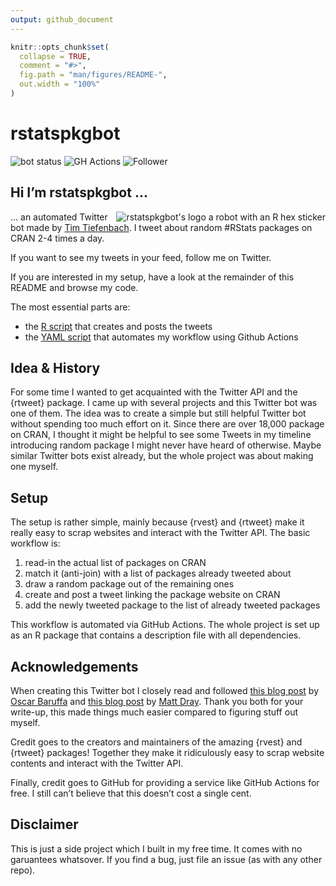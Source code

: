 ```yaml
---
output: github_document
---
```


<!-- README.md is generated from README.Rmd. Please edit that file -->

```r
knitr::opts_chunk$set(
  collapse = TRUE,
  comment = "#>",
  fig.path = "man/figures/README-",
  out.width = "100%"
)
```


# rstatspkgbot
<!-- badges: start -->
![bot status](https://img.shields.io/static/v1?label=bot%20status&message=active&color=success&style=flat-square)
![GH Actions](https://img.shields.io/static/v1?label=automated%20with&message=GitHub%20Actions&color=2088FF&logo=GitHub%20Actions&style=flat-square&labelColor=52535e)
![Follower](https://img.shields.io/twitter/follow/rstatspkgbot?label=Follow)
<!-- badges: end -->

## Hi I'm rstatspkgbot ... 

<a id="logo" href="https://raw.githubusercontent.com/TimTeaFan/rstatspkgbot/main/man/figures/logo_big.png"><img src="man/figures/logo.png" alt="rstatspkgbot's logo a robot with an R hex sticker" align="right"></a>

... an automated Twitter bot made by [Tim Tiefenbach](https://twitter.com/TimTeaFan). I tweet about random #RStats packages on CRAN 2-4 times a day.

If you want to see my tweets in your feed, follow me on Twitter.

If you are interested in my setup, have a look at the remainder of this README and browse my code.

The most essential parts are:

- the [R script](/R/create_post_and_tweet.R) that creates and posts the tweets
- the [YAML script](/.github/workflows/tweet_rpkg.yaml) that automates my workflow using Github Actions


## Idea & History

For some time I wanted to get acquainted with the Twitter API and the {rtweet} package. I came up with
several projects and this Twitter bot was one of them. The idea was to create a simple but still helpful
Twitter bot without spending too much effort on it. Since there are over 18,000 package on CRAN, I thought
it might be helpful to see some Tweets in my timeline introducing random package I might never have heard 
of otherwise. Maybe similar Twitter bots exist already, but the whole project was about making
one myself.


## Setup

The setup is rather simple, mainly because {rvest} and {rtweet} make it really easy to scrap websites
and interact with the Twitter API. The basic workflow is:

1. read-in the actual list of packages on CRAN
2. match it (anti-join) with a list of packages already tweeted about
3. draw a random package out of the remaining ones
4. create and post a tweet linking the package website on CRAN
5. add the newly tweeted package to the list of already tweeted packages

This workflow is automated via GitHub Actions. The whole project is set up as an R package that 
contains a description file with all dependencies.


## Acknowledgements

When creating this Twitter bot I closely read and followed [this blog post](https://oscarbaruffa.com/twitterbot/) 
by [Oscar Baruffa](https://twitter.com/oscarbaruffa/) and [this blog post](https://www.rostrum.blog/2020/09/21/londonmapbot/) by [Matt Dray](https://twitter.com/mattdray/).
Thank you both for your write-up, this made things much easier compared to figuring stuff out myself.

Credit goes to the creators and maintainers of the amazing {rvest} and {rtweet} packages! Together
they make it ridiculously easy to scrap website contents and interact with the Twitter API.

Finally, credit goes to GitHub for providing a service like GitHub Actions for free. I still can't 
believe that this doesn't cost a single cent.


## Disclaimer

This is just a side project which I built in my free time. It comes with no garuantees whatsover. 
If you find a bug, just file an issue (as with any other repo).
